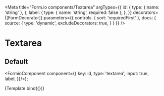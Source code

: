 
<Meta
  title="Form.io components/Textarea"
  argTypes={{
    id: {
      type: { name: 'string' },
    },
    label: {
      type: { name: 'string', required: false },
    },
  }}
  decorators={[FormDecorator]}
  parameters={{
    controls: { sort: 'requiredFirst' },
    docs: {
      source: {
        type: 'dynamic',
        excludeDecorators: true,
      }
    }
  }}
/>

# Textarea

## Default

  <FormioComponent component={{
      key: id,
      type: 'textarea',
      input: true,
      label,
}}/>);

<Canvas>
  <Story name="Default" args={{ id: 'message', label: 'Uw bericht'}}>
    {Template.bind({})}
  </Story>
</Canvas>

<Props story="Default" />
